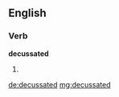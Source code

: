 ==English==

===Verb===
'''decussated'''

# {{past of|decussate}}

[[de:decussated]]
[[mg:decussated]]